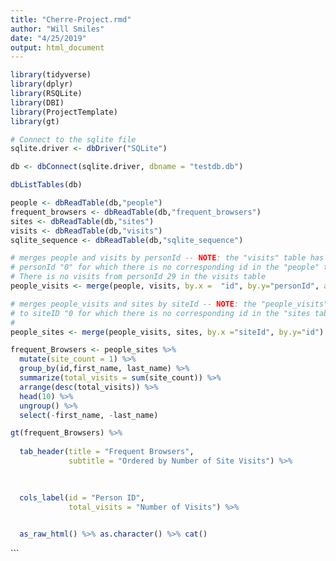 ```yaml
---
title: "Cherre-Project.rmd"
author: "Will Smiles"
date: "4/25/2019"
output: html_document
---
```


```r
library(tidyverse)
library(dplyr)
library(RSQLite)
library(DBI)
library(ProjectTemplate)
library(gt)

# Connect to the sqlite file
sqlite.driver <- dbDriver("SQLite")

db <- dbConnect(sqlite.driver, dbname = "testdb.db")

dbListTables(db)

people <- dbReadTable(db,"people")
frequent_browsers <- dbReadTable(db,"frequent_browsers")
sites <- dbReadTable(db,"sites")
visits <- dbReadTable(db,"visits")
sqlite_sequence <- dbReadTable(db,"sqlite_sequence")


```


```r
# merges people and visits by personId -- NOTE: the "visits" table has 10 visits from
# personId "0" for which there is no corresponding id in the "people" table (id: 1-30).
# There is no visits from personId 29 in the visits table
people_visits <- merge(people, visits, by.x =  "id", by.y="personId", all=FALSE)

# merges people_visits and sites by siteId -- NOTE: the "people_visits" table has 3 visits
# to siteID "0 for which there is no corresponding id in the "sites table (id: 1-100)
# 
people_sites <- merge(people_visits, sites, by.x ="siteId", by.y="id")

frequent_Browsers <- people_sites %>% 
  mutate(site_count = 1) %>% 
  group_by(id,first_name, last_name) %>% 
  summarize(total_visits = sum(site_count)) %>% 
  arrange(desc(total_visits)) %>% 
  head(10) %>% 
  ungroup() %>% 
  select(-first_name, -last_name)

gt(frequent_Browsers) %>% 
  
  tab_header(title = "Frequent Browsers",
             subtitle = "Ordered by Number of Site Visits") %>% 
  
 

  cols_label(id = "Person ID",
             total_visits = "Number of Visits") %>% 

  
  as_raw_html() %>% as.character() %>% cat()
```


```


